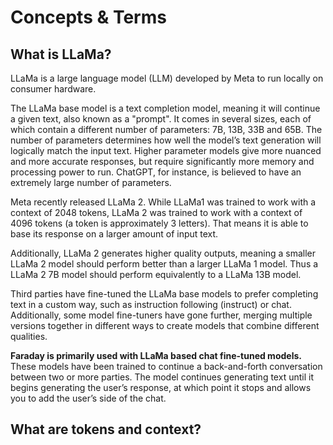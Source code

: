# Concepts & Terms

## What is LLaMa?

LLaMa is a large language model (LLM) developed by Meta to run locally on consumer hardware.

The LLaMa base model is a text completion model, meaning it will continue a given text, also known as a "prompt". It comes in several sizes, each of which contain a different number of parameters: 7B, 13B, 33B and 65B. The number of parameters determines how well the model’s text generation will logically match the input text. Higher parameter models give more nuanced and more accurate responses, but require significantly more memory and processing power to run. ChatGPT, for instance, is believed to have an extremely large number of parameters.

Meta recently released LLaMa 2. While LLaMa1 was trained to work with a context of 2048 tokens, LLaMa 2 was trained to work with a context of 4096 tokens (a token is approximately 3 letters). That means it is able to base its response on a larger amount of input text.

Additionally, LLaMa 2 generates higher quality outputs, meaning a smaller LLaMa 2 model should perform better than a larger LLaMa 1 model. Thus a LLaMa 2 7B model should perform equivalently to a LLaMa 13B model.

Third parties have fine-tuned the LLaMa base models to prefer completing text in a custom way, such as instruction following (instruct) or chat. Additionally, some model fine-tuners have gone further, merging multiple versions together in different ways to create models that combine different qualities.

**Faraday is primarily used with LLaMa based chat fine-tuned models.** These models have been trained to continue a back-and-forth conversation between two or more parties. The model continues generating text until it begins generating the user’s response, at which point it stops and allows you to add the user’s side of the chat.

## What are tokens and context?
